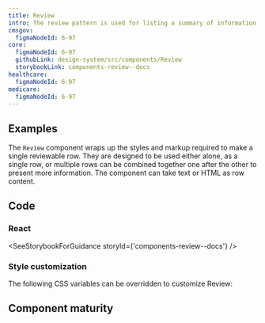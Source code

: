 ```yaml
---
title: Review
intro: The review pattern is used for listing a summary of information entered by a user. Its content includes a heading, value, and edit link.
cmsgov:
  figmaNodeId: 6-97
core:
  figmaNodeId: 6-97
  githubLink: design-system/src/components/Review
  storybookLink: components-review--docs
healthcare:
  figmaNodeId: 6-97
medicare:
  figmaNodeId: 6-97
---
```


## Examples

The `Review` component wraps up the styles and markup required to make a single reviewable row. They are designed to be used either alone, as a single row, or multiple rows can be combined together one after the other to present more information. The component can take text or HTML as row content.

<StorybookExample componentName="step-list" storyId="components-review--multiple-reviews" />

## Code

### React

<SeeStorybookForGuidance storyId={'components-review--docs'} />

### Style customization

The following CSS variables can be overridden to customize Review:

<ComponentThemeOptions componentname="review" />

## Component maturity

<MaturityChecklist
  a11yStandards={true}
  color={true}
  forcedColors={true}
  screenReaders={true}
  keyboardNavigable={true}
  storybook={true}
  responsive={true}
  spanish={true}
  completeUiKit={false}
  responsiveUiKit={false}
  tokensInCode={true}
  tokensInSketch={true}
/>
